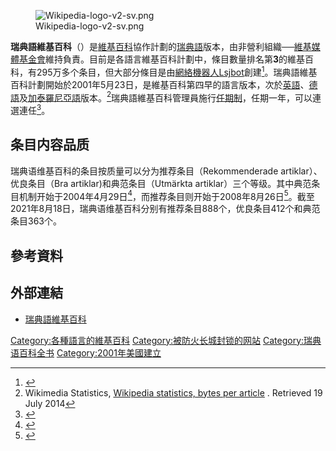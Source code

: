 [[File:Wikipedia-logo-v2-sv.png|right]]

'''瑞典語維基百科'''（{{lang-sv|Svenskspråkiga Wikipedia}}）是[[維基百科|維基百科]]協作計劃的[[瑞典語|瑞典語]]版本，由非營利組織──[[維基媒體基金會|維基媒體基金會]]維持負責。目前是各語言維基百科計劃中，條目數量排名第'''3'''的維基百科，有295万多个条目，但大部分條目是由[[網絡機器人|網絡機器人]][[Lsjbot|Lsjbot]]創建<ref>{{Cite news |url=https://www.aftonbladet.se/senastenytt/ttnyheter/inrikes/article22752344.ab |title=Kontroversiell robot bakom wikiväxt |work=Aftonbladet |language=sv |access-date=2017-10-18 |archive-date=2018-06-13 |archive-url=https://web.archive.org/web/20180613161101/https://www.aftonbladet.se/senastenytt/ttnyheter/inrikes/article22752344.ab |dead-url=no }}</ref>。瑞典語維基百科計劃開始於2001年5月23日，是維基百科第四早的語言版本，次於[[英語維基百科|英語]]、[[德語維基百科|德語]]及[[加泰羅尼亞語維基百科|加泰羅尼亞語]]版本。<ref name="wikimediastats">Wikimedia Statistics, [http://stats.wikimedia.org/EN/TablesArticlesBytesPerArticle.htm Wikipedia statistics, bytes per article] {{Wayback|url=http://stats.wikimedia.org/EN/TablesArticlesBytesPerArticle.htm |date=20210308120610 }}. Retrieved 19 July 2014</ref>瑞典語維基百科管理員施行[[任期制|任期制]]，任期一年，可以連選連任<ref>{{Cite web |date= 18 October 2017 |title= Wikipedia:Administratörer |url=https://sv.wikipedia.org/w/index.php?title=Wikipedia:Administrat%C3%B6rer&oldid=41219804 |website=Wikipedia |language=sv}}</ref>。

== 条目内容品质 ==
瑞典语维基百科的条目按质量可以分为推荐条目（Rekommenderade artiklar）、优良条目（Bra artiklar)和典范条目（Utmärkta artiklar）三个等级。其中典范条目机制开始于2004年4月29日<ref>{{Cite journal|title=Wikipedia:Utmärkta artiklar|url=https://sv.wikipedia.org/w/index.php?title=Wikipedia:Utm%C3%A4rkta_artiklar&oldid=48974606|date=2021-03-07|journal=Wikipedia|language=sv}}</ref>，而推荐条目则开始于2008年8月26日<ref>{{Cite journal|title=Wikipedia:Rekommenderade artiklar|url=https://sv.wikipedia.org/w/index.php?title=Wikipedia:Rekommenderade_artiklar&oldid=48395893|date=2020-10-28|journal=Wikipedia|language=sv}}</ref>。截至2021年8月18日，瑞典语维基百科分别有推荐条目888个，优良条目412个和典范条目363个。

== 參考資料 ==
{{Reflist}}
== 外部連結 ==
* [https://sv.wikipedia.org/wiki/Portal:Huvudsida 瑞典語維基百科] {{Wayback|url=https://sv.wikipedia.org/wiki/Portal:Huvudsida |date=20210421095302 }}

{{InterWiki|code=sv}}

{{Wikipedia-stub}}

{{Wikipedia Editions}}

[[Category:各種語言的維基百科|Category:各種語言的維基百科]]
[[Category:被防火长城封锁的网站|Category:被防火长城封锁的网站]]
[[Category:瑞典语百科全书|Category:瑞典语百科全书]]
[[Category:2001年美國建立|Category:2001年美國建立]]